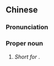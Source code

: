 ==Chinese==
{{zh-forms}}

===Pronunciation===
{{zh-pron
|m=Ézhōu
|cat=pn
}}

===Proper noun===
{{zh-proper noun}}

# ''Short for'' {{zh-l|俄亥俄州}}.